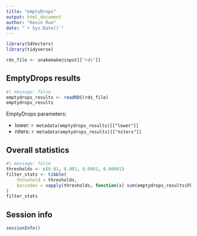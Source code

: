 ```yaml
---
title: "emptyDrops"
output: html_document
author: "Kevin Rue"
date: "`r Sys.Date()`"
---
```


```r
library(S4Vectors)
library(tidyverse)
```

```r
rds_file <- snakemake@input[["rds"]]
```

## EmptyDrops results

```r
#| message: false
emptydrops_results <- readRDS(rds_file)
emptydrops_results
```

EmptyDrops parameters:

- lower: `r metadata(emptydrops_results)[["lower"]]`
- niters: `r metadata(emptydrops_results)[["niters"]]`

## Overall statistics

```r
#| message: false
thresholds <- c(0.01, 0.001, 0.0001, 0.00001)
filter_stats <- tibble(
    threshold = thresholds,
    barcodes = vapply(thresholds, function(x) sum(emptydrops_results$FDR < x, na.rm = TRUE), integer(1))
)
filter_stats
```

## Session info

```r
sessionInfo()
```

